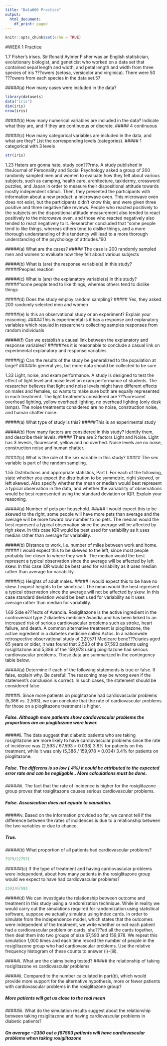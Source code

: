 ```yaml
---
title: "Data606 Practice"
output:
  html_document:
    df_print: paged
---
```


```r
knitr::opts_chunk$set(echo = TRUE)
```
#WEEK 1 Practice

1.7 Fisher's irises. Sir Ronald Aylmer Fisher was an English statistician, evolutionary biologist, and geneticist who worked on a data set that contained sepal length and width, and petal length and width from three species of iris ???owers (setosa, versicolor and virginica). There were 50 ???owers from each species in the data set.57

#####(a) How many cases were included in the data? 

```r
library(datasets)
data("iris")
dim(iris)
nrow(iris)
```


#####(b) How many numerical variables are included in the data? Indicate what they are, and if they are continuous or discrete.
##### 4 continuous

#####(c) How many categorical variables are included in the data, and what are they? List the corresponding levels (categories).
##### 1 categorical with 3 levels
```r
str(iris)
```

1.23 Haters are gonna hate, study con???rms. A study published in theJournal of Personality and Social Psychology asked a group of 200 randomly sampled men and women to evaluate how they felt about various subjects, such as camping, health care, architecture, taxidermy, crossword puzzles, and Japan in order to measure their dispositional attitude towards mostly independent stimuli. Then, they presented the participants with information about a new product: a microwave oven. This microwave oven does not exist, but the participants didn't know this, and were given three positive and three negative fake reviews. People who reacted positively to the subjects on the dispositional attitude measurement also tended to react positively to the microwave oven, and those who reacted negatively also tended to react negatively to it. Researcher concluded that "some people tend to like things, whereas others tend to dislike things, and a more thorough understanding of this tendency will lead to a more thorough understanding of the psychology of attitudes."60

#####(a) What are the cases? 
##### The case is 200 randomly sampled men and women to evaluate how they felt about various subjects

#####(b) What is (are) the response variable(s) in this study? 
#####Peoples reaction

#####(c) What is (are) the explanatory variable(s) in this study? 
#####"some people tend to like things, whereas others tend to dislike things

#####(d) Does the study employ random sampling? 
##### Yes, they asked 200 randomly selected men and women

#####(e) Is this an observational study or an experiment? Explain your reasoning. 
#####This is experimental is it has a response and explanatory variables which resuled in researchers collecting samples responses from random individuals

#####(f) Can we establish a causal link between the explanatory and response variables? 
#####Yes it is reasonable to conclude a casual link on experimental explanatory and response variables


#####(g) Can the results of the study be generalized to the population at large?
#####In general yes, but more data should be collected to be sure

1.33 Light, noise, and exam performance. A study is designed to test the effect of light level and noise level on exam performance of students. The researcher believes that light and noise levels might have different effects on males and females, so wants to make sure both are equally represented in each treatment. The light treatments considered are ???uorescent overhead lighting, yellow overhead lighting, no overhead lighting (only desk lamps). The noise treatments considered are no noise, construction noise, and human chatter noise.

#####(a) What type of study is this? 
#####This is an experimental study

#####(b) How many factors are considered in this study? Identify them, and describe their levels. 
##### There are 2 factors Light and Noise. Light has 3 levesls, flourescent, yellow and no overhed. Noise levels are no noise, construction noise and human chatter.

#####(c) What is the role of the sex variable in this study?
##### The sex variable is part of the random sampling.

1.55 Distributions and appropriate statistics, Part I. For each of the following, state whether you expect the distribution to be symmetric, right skewed, or left skewed. Also specify whether the mean or median would best represent a typical observation in the data, and whether the variability of observations would be best represented using the standard deviation or IQR. Explain your reasoning. 

#####(a) Number of pets per household. 
##### I would expect this to be skewed to the right, some people will have more pets than average and the average will be more toward low number to no pets. The median would the best represent a typical observation since the average will be affected by righ skew. In this case IQR would be best used for variability as it uses median rather than average for variability.

#####(b) Distance to work, i.e. number of miles between work and home. 
##### I would expect this to be skewed to the left, since most people probably live closer to where they work. The median would the best represent a typical observation since the average will be affected by left skew. In this case IQR would be best used for variability as it uses median rather than average for variability.

#####(c) Heights of adult males.
##### I would expect this to be have no skew. I expect heights to be simetrical. The mean would the best represent a typical observation since the average will not be affected by skew. In this case standard deviation would be best used for variability as it uses average rather than median for variability.

1.69 Side e???ects of Avandia. Rosiglitazone is the active ingredient in the controversial type 2 diabetes medicine Avandia and has been linked to an increased risk of serious cardiovascular problems such as stroke, heart failure, and death. A common alternative treatment is pioglitazone, the active ingredient in a diabetes medicine called Actos. In a nationwide retrospective observational study of 227,571 Medicare bene???ciaries aged 65 years or older, it was found that 2,593 of the 67,593 patients using rosiglitazone and 5,386 of the 159,978 using pioglitazone had serious cardiovascular problems. These data are summarized in the contingency table below.

#####(a) Determine if each of the following statements is true or false. If false, explain why. Be careful: The reasoning may be wrong even if the statement's conclusion is correct. In such cases, the statement should be considered false.

#####i. Since more patients on pioglitazone had cardiovascular problems (5,386 vs. 2,593), we can conclude that the rate of cardiovascular problems for those on a pioglitazone treatment is higher. 

##### False. Although more patients show cardiovascular problems the proportions are on pioglitazone were lower.

#####ii. The data suggest that diabetic patients who are taking rosiglitazone are more likely to have cardiovascular problems since the rate of incidence was (2,593 / 67,593 = 0.038) 3.8% for patients on this treatment, while it was only (5,386 / 159,978 = 0.034) 3.4% for patients on pioglitazone. 

##### False. The differens is so low (.4%) it could be attributed to the expected error rate and can be negligable.. More calculations must be done.

#####iii. The fact that the rate of incidence is higher for the rosiglitazone group proves that rosiglitazone causes serious cardiovascular problems. 

##### False. Assosication does not equate to causation.

#####iv. Based on the information provided so far, we cannot tell if the difference between the rates of incidences is due to a relationship between the two variables or due to chance.

##### True.

#####(b) What proportion of all patients had cardiovascular problems? 

```r
7979/227571
```


######(c) If the type of treatment and having cardiovascular problems were independent, about how many patients in the rosiglitazone group would we expect to have had cardiovascular problems? 

```r
2593/67593
```

#####(d) We can investigate the relationship between outcome and treatment in this study using a randomization technique. While in reality we would carry out the simulations required for randomization using statistical software, suppose we actually simulate using index cards. In order to simulate from the independence model, which states that the outcomes were independent of the treatment, we write whether or not each patient had a cardiovascular problem on cards, shu???ed all the cards together, then deal them into two groups of size 67,593 and 159,978. We repeat this simulation 1,000 times and each time record the number of people in the rosiglitazone group who had cardiovascular problems. Use the relative frequency histogram of these counts to answer (i)-(iii).

#####i. What are the claims being tested? 
##### the relationship of taking rosiglitazone vs cardiovascular problems

#####ii. Compared to the number calculated in part(b), which would provide more support for the alternative hypothesis, more or fewer patients with cardiovascular problems in the rosiglitazone group? 

##### More patients will get us close to the real mean

#####iii. What do the simulation results suggest about the relationship between taking rosiglitazone and having cardiovascular problems in diabetic patients?

##### On average ~2350 out o f67593 patients will have cardiovascular problems when taking rosiglitazone




